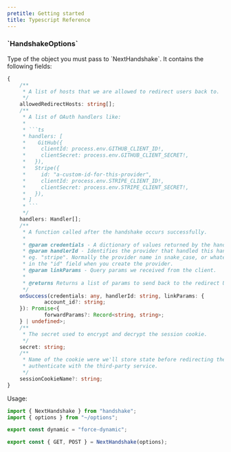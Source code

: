 ```yaml
---
pretitle: Getting started
title: Typescript Reference
---
```


### \`HandshakeOptions\`

Type of the object you must pass to \`NextHandshake\`. It contains the following fields:

```ts
{
	/**
	 * A list of hosts that we are allowed to redirect users back to.
	 */
	allowedRedirectHosts: string[];
	/**
	 * A list of OAuth handlers like:
	 *
	 * ```ts
	 * handlers: [
	 *    GitHub({
	 *     clientId: process.env.GITHUB_CLIENT_ID!,
	 *     clientSecret: process.env.GITHUB_CLIENT_SECRET!,
	 *   }),
	 *   Stripe({
	 *     id: "a-custom-id-for-this-provider",
	 *     clientId: process.env.STRIPE_CLIENT_ID!,
	 *     clientSecret: process.env.STRIPE_CLIENT_SECRET!,
	 *   }),
	 * ]
	 * ```
	 */
	handlers: Handler[];
	/**
	 * A function called after the handshake occurs successfully.
	 *
	 * @param credentials - A dictionary of values returned by the handler.
	 * @param handlerId - Identifies the provider that handled this handshake,
	 * eg. "stripe". Normally the provider name in snake_case, or whatever you set
	 * in the "id" field when you create the provider.
	 * @param linkParams - Query params we received from the client.
	 *
	 * @returns Returns a list of params to send back to the redirect URL.
	 */
	onSuccess(credentials: any, handlerId: string, linkParams: {
			account_id?: string;
	}): Promise<{
			forwardParams?: Record<string, string>;
	} | undefined>;
	/**
	 * The secret used to encrypt and decrypt the session cookie.
	 */
	secret: string;
	/**
	 * Name of the cookie were we'll store state before redirecting the user to
	 * authenticate with the third-party service.
	 */
	sessionCookieName?: string;
}
```

Usage:

```ts title="/app/app/auth/[...handshake]/route.ts"
import { NextHandshake } from "handshake";
import { options } from "~/options";

export const dynamic = "force-dynamic";

export const { GET, POST } = NextHandshake(options);
```
